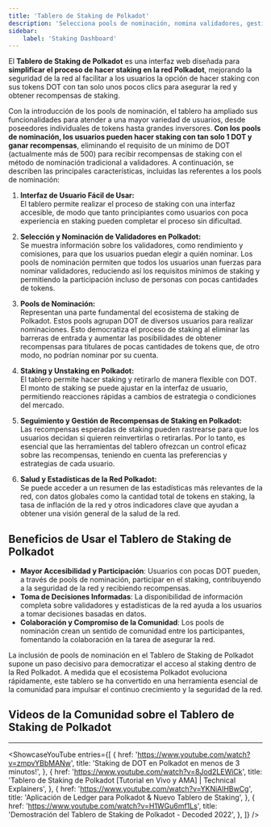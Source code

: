 ```yaml
---
title: 'Tablero de Staking de Polkadot'
description: 'Selecciona pools de nominación, nomina validadores, gestiona tu staking…'
sidebar:
    label: 'Staking Dashboard'
---
```



El **Tablero de Staking de Polkadot** es una interfaz web diseñada para **simplificar el proceso de hacer staking en la red Polkadot**, mejorando la seguridad de la red al facilitar a los usuarios la opción de hacer staking con sus tokens DOT con tan solo unos pocos clics para asegurar la red y obtener recompensas de staking.

Con la introducción de los pools de nominación, el tablero ha ampliado sus funcionalidades para atender a una mayor variedad de usuarios, desde poseedores individuales de tokens hasta grandes inversores. **Con los pools de nominación, los usuarios pueden hacer staking con tan solo 1 DOT y ganar recompensas**, eliminando el requisito de un mínimo de DOT (actualmente más de 500) para recibir recompensas de staking con el método de nominación tradicional a validadores. A continuación, se describen las principales características, incluidas las referentes a los pools de nominación:

1. **Interfaz de Usuario Fácil de Usar:**  
   El tablero permite realizar el proceso de staking con una interfaz accesible, de modo que tanto principiantes como usuarios con poca experiencia en staking pueden completar el proceso sin dificultad.

2. **Selección y Nominación de Validadores en Polkadot:**  
   Se muestra información sobre los validadores, como rendimiento y comisiones, para que los usuarios puedan elegir a quién nominar. Los pools de nominación permiten que todos los usuarios unan fuerzas para nominar validadores, reduciendo así los requisitos mínimos de staking y permitiendo la participación incluso de personas con pocas cantidades de tokens.

3. **Pools de Nominación:**  
   Representan una parte fundamental del ecosistema de staking de Polkadot. Estos pools agrupan DOT de diversos usuarios para realizar nominaciones. Esto democratiza el proceso de staking al eliminar las barreras de entrada y aumentar las posibilidades de obtener recompensas para titulares de pocas cantidades de tokens que, de otro modo, no podrían nominar por su cuenta.

4. **Staking y Unstaking en Polkadot:**  
   El tablero permite hacer staking y retirarlo de manera flexible con DOT. El monto de staking se puede ajustar en la interfaz de usuario, permitiendo reacciones rápidas a cambios de estrategia o condiciones del mercado.

5. **Seguimiento y Gestión de Recompensas de Staking en Polkadot:**  
   Las recompensas esperadas de staking pueden rastrearse para que los usuarios decidan si quieren reinvertirlas o retirarlas. Por lo tanto, es esencial que las herramientas del tablero ofrezcan un control eficaz sobre las recompensas, teniendo en cuenta las preferencias y estrategias de cada usuario.

6. **Salud y Estadísticas de la Red Polkadot:**  
   Se puede acceder a un resumen de las estadísticas más relevantes de la red, con datos globales como la cantidad total de tokens en staking, la tasa de inflación de la red y otros indicadores clave que ayudan a obtener una visión general de la salud de la red.

## Beneficios de Usar el Tablero de Staking de Polkadot
- **Mayor Accesibilidad y Participación**: Usuarios con pocas DOT pueden, a través de pools de nominación, participar en el staking, contribuyendo a la seguridad de la red y recibiendo recompensas.  
- **Toma de Decisiones Informadas**: La disponibilidad de información completa sobre validadores y estadísticas de la red ayuda a los usuarios a tomar decisiones basadas en datos.  
- **Colaboración y Compromiso de la Comunidad**: Los pools de nominación crean un sentido de comunidad entre los participantes, fomentando la colaboración en la tarea de asegurar la red.

La inclusión de pools de nominación en el Tablero de Staking de Polkadot supone un paso decisivo para democratizar el acceso al staking dentro de la Red Polkadot. A medida que el ecosistema Polkadot evoluciona rápidamente, este tablero se ha convertido en una herramienta esencial de la comunidad para impulsar el continuo crecimiento y la seguridad de la red.

## Videos de la Comunidad sobre el Tablero de Staking de Polkadot
------------
<ShowcaseYouTube
  entries={[
    {
      href: 'https://www.youtube.com/watch?v=zmpvYBbMANw',
      title: 'Staking de DOT en Polkadot en menos de 3 minutos!',
    },
    {
      href: 'https://www.youtube.com/watch?v=8Jod2LEWiCk',
      title: 'Tablero de Staking de Polkadot [Tutorial en Vivo y AMA] | Technical Explainers',
    },
    {
      href: 'https://www.youtube.com/watch?v=YKNiAlHBwCg',
      title: 'Aplicación de Ledger para Polkadot & Nuevo Tablero de Staking',
    },
    {
      href: 'https://www.youtube.com/watch?v=H1WGu6mf1Ls',
      title: 'Demostración del Tablero de Staking de Polkadot - Decoded 2022',
    },
  ]}
/>
